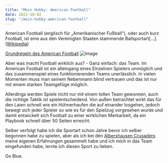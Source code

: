 ```yaml
---
title: "Mein Hobby: American Football"
date: 2022-10-02
slug: "/mein-hobby-american-football"
---
```


American Football (englisch für „Amerikanischer Fußball“), oder auch kurz Football, ist eine aus den Vereinigten Staaten stammende Ballsportart[...]. ([Wikipedia](https://de.wikipedia.org/wiki/American_Football))

[Grundregeln des American Football](https://www.youtube.com/watch?v=QIjVePrc2O8)
![Image](./img.jpg)

Aber was macht Football wirklich aus? - Ganz einfach: das Team. Im American Football ist ein alleingang eines Einzelnen Spielers unmöglich und das zusammenspiel eines funktionierenden Teams unerlässlich. In vielen Momenten muss man seinem Nebenmann blind vertrauen und das ist nur mit einem starken Teamgefüge möglich. 

Allerdings werden Spiele nicht nur mit einem tollen Team gewonnen, auch die richtige Taktik ist spielentscheidend. Von außen betrachtet wirkt das für den Laien schnell wie ein Hühnerhaufen die auf einander losgehen, jedoch bewegt sich jeder Spieler so wie es für den Spielzug vorgesehen wurde und damit entwickelt sich Football zu einer wirklichen Merkarbeit, da ein Playbook schnell über 50 Seiten erreicht.

Selber verfolgt habe ich die Sportart schon Jahre bevor ich selber begonnen habe zu spielen, aber als ich bei den [Albershausen Crusaders](https://albershausen-crusaders.de/) meine eigenen Erfahrungen gesammelt habe und ich mich in das Team eingefunden habe, lernte ich diesen Sport zu lieben.

Go Blue.

